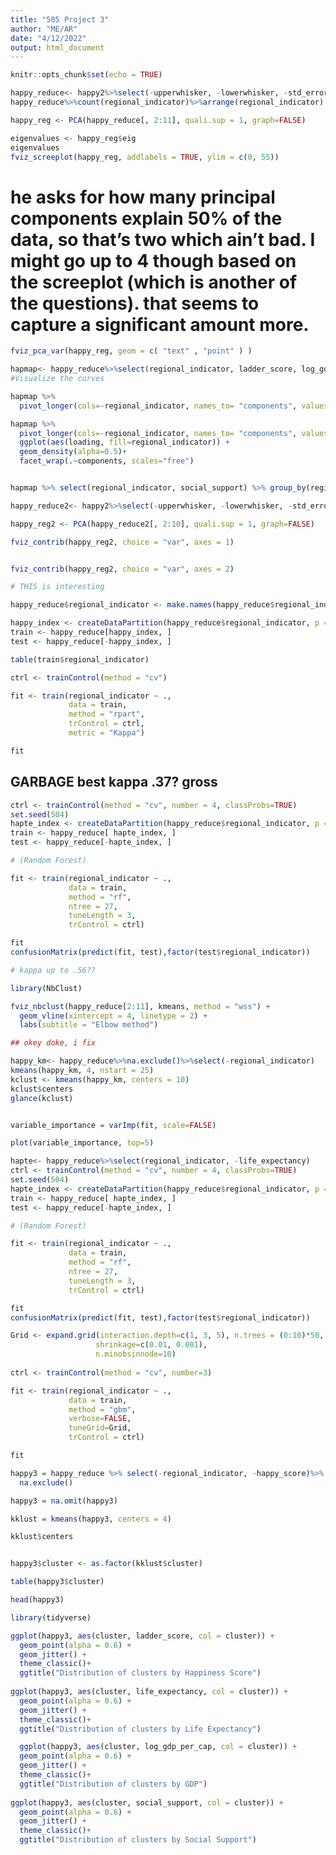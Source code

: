 ---
title: "505 Project 3"
author: "ME/AR"
date: "4/12/2022"
output: html_document
---

```{r setup, include=FALSE}
knitr::opts_chunk$set(echo = TRUE)
```

```{r}
happy_reduce<- happy2%>%select(-upperwhisker, -lowerwhisker, -std_error_ladder_score, -country_name)%>%drop_na()%>%mutate(regional_indicator = as.factor(regional_indicator))%>%arrange(regional_indicator)
happy_reduce%>%count(regional_indicator)%>%arrange(regional_indicator)
```

```{r}
happy_reg <- PCA(happy_reduce[, 2:11], quali.sup = 1, graph=FALSE)

eigenvalues <- happy_reg$eig
eigenvalues
fviz_screeplot(happy_reg, addlabels = TRUE, ylim = c(0, 55))
```
# he asks for how many principal components explain 50% of the data, so that's two which ain't bad. I might go up to 4 though based on the screeplot (which is another of the questions). that seems to capture a significant amount more. 
```{r}
fviz_pca_var(happy_reg, geom = c( "text" , "point" ) )

```
```{r}
hapmap<- happy_reduce%>%select(regional_indicator, ladder_score, log_gdp_per_cap, social_support, (life_expectancy/10))
#Visualize the curves

hapmap %>%
  pivot_longer(cols=-regional_indicator, names_to= "components", values_to= "loading")

hapmap %>%
  pivot_longer(cols=-regional_indicator, names_to= "components", values_to= "loading") %>%
  ggplot(aes(loading, fill=regional_indicator)) +
  geom_density(alpha=0.5)+
  facet_wrap(.~components, scales="free")


hapmap %>% select(regional_indicator, social_support) %>% group_by(regional_indicator)


```

```{r}
happy_reduce2<- happy2%>%select(-upperwhisker, -lowerwhisker, -std_error_ladder_score, -country_name, -log_gdp_per_cap, life_expectancy/10)%>%drop_na()%>%mutate(regional_indicator = as.factor(regional_indicator))

happy_reg2 <- PCA(happy_reduce2[, 2:10], quali.sup = 1, graph=FALSE)

fviz_contrib(happy_reg2, choice = "var", axes = 1)


fviz_contrib(happy_reg2, choice = "var", axes = 2)

# THIS is interesting
```
```{r}
happy_reduce$regional_indicator <- make.names(happy_reduce$regional_indicator)

happy_index <- createDataPartition(happy_reduce$regional_indicator, p = 0.80, list = FALSE)
train <- happy_reduce[happy_index, ]
test <- happy_reduce[-happy_index, ]

table(train$regional_indicator)

ctrl <- trainControl(method = "cv")

fit <- train(regional_indicator ~ .,
             data = train, 
             method = "rpart",
             trControl = ctrl,
             metric = "Kappa")

fit

```
## GARBAGE best kappa .37? gross
```{r}

ctrl <- trainControl(method = "cv", number = 4, classProbs=TRUE)
set.seed(504) 
hapte_index <- createDataPartition(happy_reduce$regional_indicator, p = 0.8, list = FALSE)
train <- happy_reduce[ hapte_index, ]
test <- happy_reduce[-hapte_index, ]

# (Random Forest)

fit <- train(regional_indicator ~ .,
             data = train, 
             method = "rf", 
             ntree = 27, 
             tuneLength = 3,
             trControl = ctrl)

fit
confusionMatrix(predict(fit, test),factor(test$regional_indicator))

# kappa up to .56??
```
```{r}

library(NbClust)

fviz_nbclust(happy_reduce[2:11], kmeans, method = "wss") +
  geom_vline(xintercept = 4, linetype = 2) +
  labs(subtitle = "Elbow method")

## okey doke, i fix

happy_km<- happy_reduce%>%na.exclude()%>%select(-regional_indicator)
kmeans(happy_km, 4, nstart = 25)
kclust <- kmeans(happy_km, centers = 10)
kclust$centers
glance(kclust)



```

```{r}

variable_importance = varImp(fit, scale=FALSE)

plot(variable_importance, top=5)


```
```{r}
hapte<- happy_reduce%>%select(regional_indicator, -life_expectancy)
ctrl <- trainControl(method = "cv", number = 4, classProbs=TRUE)
set.seed(504) 
hapte_index <- createDataPartition(happy_reduce$regional_indicator, p = 0.8, list = FALSE)
train <- happy_reduce[ hapte_index, ]
test <- happy_reduce[-hapte_index, ]

# (Random Forest)

fit <- train(regional_indicator ~ .,
             data = train, 
             method = "rf", 
             ntree = 27, 
             tuneLength = 3,
             trControl = ctrl)

fit
confusionMatrix(predict(fit, test),factor(test$regional_indicator))


```
```{r}
Grid <- expand.grid(interaction.depth=c(1, 3, 5), n.trees = (0:10)*50,
                   shrinkage=c(0.01, 0.001),
                   n.minobsinnode=10)
                   
ctrl <- trainControl(method = "cv", number=3)

fit <- train(regional_indicator ~ .,
             data = train, 
             method = "gbm",
             verbose=FALSE,
             tuneGrid=Grid,
             trControl = ctrl)

fit
```
```{r}
happy3 = happy_reduce %>% select(-regional_indicator, -happy_score)%>%
  na.exclude()

happy3 = na.omit(happy3)

kklust = kmeans(happy3, centers = 4)

kklust$centers


happy3$cluster <- as.factor(kklust$cluster)

table(happy3$cluster)

head(happy3)
```

```{r}
library(tidyverse)

ggplot(happy3, aes(cluster, ladder_score, col = cluster)) +
  geom_point(alpha = 0.6) +
  geom_jitter() +
  theme_classic()+
  ggtitle("Distribution of clusters by Happiness Score")
  
ggplot(happy3, aes(cluster, life_expectancy, col = cluster)) +
  geom_point(alpha = 0.6) +
  geom_jitter() +
  theme_classic()+
  ggtitle("Distribution of clusters by Life Expectancy")

  ggplot(happy3, aes(cluster, log_gdp_per_cap, col = cluster)) +
  geom_point(alpha = 0.6) +
  geom_jitter() +
  theme_classic()+
  ggtitle("Distribution of clusters by GDP")
  
ggplot(happy3, aes(cluster, social_support, col = cluster)) +
  geom_point(alpha = 0.6) +
  geom_jitter() +
  theme_classic()+
  ggtitle("Distribution of clusters by Social Support")
```

